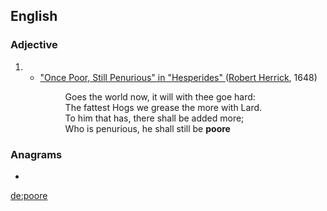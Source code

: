 {{also|pööre}}
==English==

===Adjective===
{{head|en|adjective}}

# {{obsolete spelling of|poor|lang=en}}
#*  [[wikisource:en:Hesperides/Once Poor, Still Penurious|   "Once Poor, Still Penurious" in  "Hesperides" ]] ([[w:Robert Herrick (poet)|Robert Herrick]], 1648)
#*: Goes the world now, it will with thee goe hard:
#*: The fattest Hogs we grease the more with Lard.
#*: To him that has, there shall be added more;
#*: Who is penurious, he shall still be '''poore'''

===Anagrams===
* {{l|en|pooer}}

[[de:poore]]